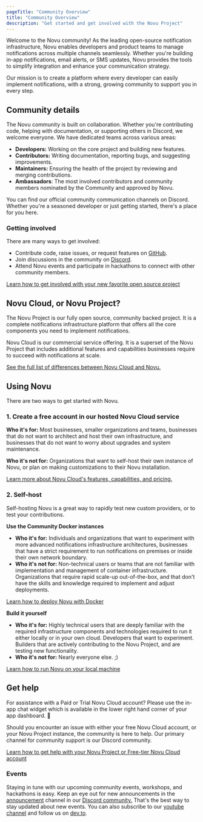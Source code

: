 ```yaml
---
pageTitle: "Community Overview"
title: "Community Overview"
description: "Get started and get involved with the Novu Project"
---
```



Welcome to the Novu community! As the leading open-source notification infrastructure, Novu enables developers and product teams to manage notifications across multiple channels seamlessly. Whether you're building in-app notifications, email alerts, or SMS updates, Novu provides the tools to simplify integration and enhance your communication strategy.

Our mission is to create a platform where every developer can easily implement notifications, with a strong, growing community to support you in every step.

## Community details

The Novu community is built on collaboration. Whether you're contributing code, helping with documentation, or supporting others in Discord, we welcome everyone. We have dedicated teams across various areas:

- **Developers:** Working on the core project and building new features.
- **Contributors:** Writing documentation, reporting bugs, and suggesting improvements.
- **Maintainers:** Ensuring the health of the project by reviewing and merging contributions.
- **Ambassadors**: The most involved contributors and community members nominated by the Community and approved by Novu.

You can find our official community communication channels on Discord. Whether you're a seasoned developer or just getting started, there's a place for you here.

### Getting involved

There are many ways to get involved:

- Contribute code, raise issues, or request features on [GitHub](https://github.com/novuhq/novu).
- Join discussions in the community on [Discord](https://discord.gg/novu).
- Attend Novu events and participate in hackathons to connect with other community members.

[Learn how to get involved with your new favorite open source project](/docs/community/get-involved)

## Novu Cloud, or Novu Project?

The Novu Project is our fully open source, community backed project. It is a complete notifications infrastructure platform that offers all the core components you need to implement notifications. 

Novu Cloud is our commercial service offering. It is a superset of the Novu Project that includes additional features and capabilities businesses require to succeed with notifications at scale.

[See the full list of differences between Novu Cloud and Novu.](/docs/community/project-differences)

## Using Novu

There are two ways to get started with Novu.

### 1. Create a free account in our hosted Novu Cloud service

**Who it's for:** Most businesses, smaller organizations and teams, businesses that do not want to architect and host their own infrastructure, and businesses that do not want to worry about upgrades and system maintenance.

**Who it's not for:** Organizations that want to self-host their own instance of Novu, or plan on making customizations to their Novu installation.

[Learn more about Novu Cloud's features, capabilities, and pricing.](https://novu.co/pricing)

### 2. Self-host

Self-hosting Novu is a great way to rapidly test new custom providers, or to test your contributions.

**Use the Community Docker instances**

- **Who it's for:** Individuals and organizations that want to experiment with more advanced notifications infrastructure architectures, businesses that have a strict requirement to run notifications on premises or inside their own network boundary.
- **Who it's not for:** Non-technical users or teams that are not familiar with implementation and management of container infrastructure. Organizations that require rapid scale-up out-of-the-box, and that don't have the skills and knowledge required to implement and adjust deployments.

[Learn how to deploy Novu with Docker](/docs/community/self-hosting-novu/deploy-with-docker)

**Build it yourself**

- **Who it's for:** Highly technical users that are deeply familiar with the required infrastructure components and technologies required to run it either locally or in your own cloud. Developers that want to experiment. Builders that are actively contributing to the Novu Project, and are testing new functionality.
- **Who it's not for:** Nearly everyone else. ;)

[Learn how to run Novu on your local machine](/docs/community/run-in-local-machine)

## Get help

<Callout type="info">
For assistance with a Paid or Trial Novu Cloud account? Please use the in-app chat widget which is available in the lower right hand corner of your app dashboard. 🙂
</Callout>

Should you encounter an issue with either your free Novu Cloud account, or your Novu Project instance, the community is here to help. Our primary channel for community support is our Discord community. 

[Learn how to get help with your Novu Project or Free-tier Novu Cloud account](/docs/community/get-involved#getting-help)

### Events

Staying in tune with our upcoming community events, workshops, and hackathons is easy. Keep an eye out for new announcements in the [announcement](https://discord.com/channels/895029566685462578/1040040454906986578) channel in our [Discord community.](https://discord.gg/novu) That's the best way to stay updated about new events. You can also subscribe to our [youtube channel](https://www.youtube.com/@novuhq) and follow us on [dev.to](https://dev.to/novu).
